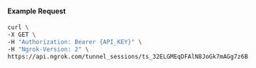 #### Example Request

```bash
curl \
-X GET \
-H "Authorization: Bearer {API_KEY}" \
-H "Ngrok-Version: 2" \
https://api.ngrok.com/tunnel_sessions/ts_32ELGMEqDFAlN8JoGk7mAGg7z6B
```
